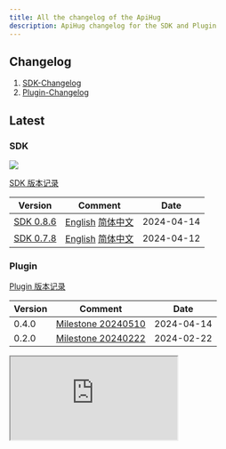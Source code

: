 ```yaml
---
title: All the changelog of the ApiHug
description: ApiHug changelog for the SDK and Plugin
---
```


## Changelog

1. [SDK-Changelog](/zhCN-docs/changelog/sdk)
2. [Plugin-Changelog](/zhCN-docs/changelog/plugin)

## Latest

### SDK

<a target="_blank" href="https://search.maven.org/artifact/com.apihug/it-bom"><img
  src="https://img.shields.io/maven-central/v/com.apihug/it-bom.svg?label=Maven%20Central"/></a>


[SDK 版本记录](/zhCN-docs/changelog/sdk)


| Version                                            | Comment                                                                                            | Date       |
|----------------------------------------------------|----------------------------------------------------------------------------------------------------|------------|
| [SDK 0.8.6](/zhCN-docs/changelog/detail/SDK_0.8.6) | [English](/zhCN-docs/changelog/detail/SDK_0.8.6)  [简体中文](/zhCN-docs/changelog/detail/SDK_0.8.6_cn) | 2024-04-14 |
| [SDK 0.7.8](/zhCN-docs/changelog/detail/SDK_0.7.8) | [English](/zhCN-docs/changelog/detail/SDK_0.7.8)  [简体中文](/zhCN-docs/changelog/detail/SDK_0.7.8_cn) | 2024-04-12 |


### Plugin

[Plugin 版本记录](/zhCN-docs/changelog/plugin)

| Version | Comment                                                       | Date       |
|---------|---------------------------------------------------------------|------------|
| 0.4.0   | [Milestone 20240510](/zhCN-docs/milestone/milestone-20240510) | 2024-04-14 |
| 0.2.0   | [Milestone 20240222](/zhCN-docs/milestone/milestone-20240222) | 2024-02-22 |


<div>
  <iframe
    src="https://plugins.jetbrains.com/embeddable/install/23534"
    border="0"
    height={'48px'}
    allow="accelerometer; autoplay; clipboard-write; encrypted-media; gyroscope; picture-in-picture"
    allowFullScreen
  ></iframe>
</div>
